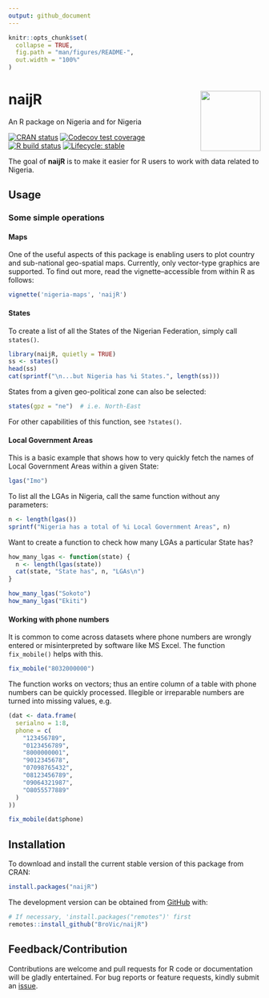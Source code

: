 ---
output: github_document
---

<!-- README.md is generated from README.Rmd. Please edit that file -->

```{r, include = FALSE}
knitr::opts_chunk$set(
  collapse = TRUE,
  fig.path = "man/figures/README-",
  out.width = "100%"
)
```
# naijR <img src="man/figures/logo.png" width=120px align="right" />

An R package on Nigeria and for Nigeria  

<!-- badges: start -->
[![CRAN status](https://www.r-pkg.org/badges/version/naijR)](https://cran.r-project.org/package=naijR)
[![Codecov test coverage](https://codecov.io/gh/BroVic/naijR/branch/master/graph/badge.svg)](https://app.codecov.io/gh/BroVic/naijR?branch=master)
[![R build status](https://github.com/BroVic/naijR/workflows/R-CMD-check/badge.svg)](https://github.com/BroVic/naijR/actions)
[![Lifecycle: stable](https://img.shields.io/badge/lifecycle-stable-brightgreen.svg)](https://lifecycle.r-lib.org/articles/stages.html#stable)
<!-- badges: end -->

The goal of **naijR** is to make it easier for R users to work with data related to Nigeria.

## Usage
### Some simple operations
#### Maps
One of the useful aspects of this package is enabling users to plot country and sub-national geo-spatial maps. Currently, only vector-type graphics are supported. To find out more, read the vignette--accessible from within R as follows:

```{r vignette, eval=FALSE}
vignette('nigeria-maps', 'naijR')
```

#### States
To create a list of all the States of the Nigerian Federation, simply call `states()`.

```{r, results='hold'}
library(naijR, quietly = TRUE)
ss <- states()
head(ss)
cat(sprintf("\n...but Nigeria has %i States.", length(ss)))
```

States from a given geo-political zone can also be selected:

```{r}
states(gpz = "ne")  # i.e. North-East
```

For other capabilities of this function, see `?states()`.

#### Local Government Areas
This is a basic example that shows how to very quickly fetch the names of Local Government Areas within a given State:

```{r example}
lgas("Imo")
```

To list all the LGAs in Nigeria, call the same function without any parameters:

```{r}
n <- length(lgas())
sprintf("Nigeria has a total of %i Local Government Areas", n)
```

Want to create a function to check how many LGAs a particular State has?

```{r}
how_many_lgas <- function(state) {
  n <- length(lgas(state))
  cat(state, "State has", n, "LGAs\n")
}

how_many_lgas("Sokoto")
how_many_lgas("Ekiti")
```

#### Working with phone numbers
It is common to come across datasets where phone numbers are wrongly entered or misinterpreted by software like MS Excel. The function `fix_mobile()` helps with this.

```{r mobile}
fix_mobile("8032000000")
```

The function works on vectors; thus an entire column of a table with phone numbers can be quickly processed. Illegible or irreparable numbers are turned into missing values, e.g.

```{r mobile_vectorized_1}
(dat <- data.frame(
  serialno = 1:8,
  phone = c(
    "123456789",
    "0123456789",
    "8000000001",
    "9012345678",
    "07098765432",
    "08123456789",
    "09064321987",
    "O8055577889"
  )
))
```

```{r mobile_vectorized_2}
fix_mobile(dat$phone)
```


## Installation
To download and install the current stable version of this package from CRAN:

```{r cran-install, eval=FALSE}
install.packages("naijR")
```

The development version can be obtained from [GitHub](https://github.com/BroVic/naijR) with:

``` {r install, eval = FALSE}
# If necessary, 'install.packages("remotes")' first
remotes::install_github("BroVic/naijR")
```

## Feedback/Contribution
Contributions are welcome and pull requests for R code or documentation will be gladly entertained. For bug reports or feature requests, kindly submit an [issue](https://github.com/BroVic/naijR/issues/new).
